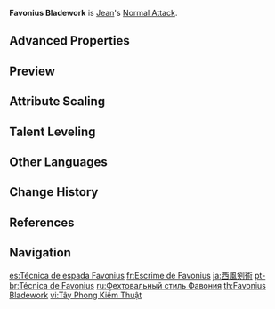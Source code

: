 {{About|Jean's talent|a disambiguation|Favonius Bladework (Disambiguation)}}
{{Talent Infobox
|image         = Talent Favonius Bladework.png
|character     = Jean
|type          = Normal Attack
|info          = '''Normal Attack'''<br>Performs up to 5 consecutive strikes.<br><br>'''Charged Attack'''<br>Consumes a certain amount of stamina to launch an opponent using the power of wind.<br>Launched opponents will slowly fall to the ground.<br><br>'''Plunging Attack'''<br>Plunges from mid-air to strike the ground below, damaging opponents along the path and dealing [[AoE]] DMG upon impact.
|hit1          = 48.3–140%
|hit2          = 45.6–132%
|hit3          = 60.3–175%
|hit4          = 65.9–191%
|hit5          = 79.2–230%
|charged       = 162–471%
|chargedStamina= 20
|plunge        = 63.9–171%
|plungeLow     = 128–342%
|plungeHigh    = 160–427%
|scale_att1    = ATK
}}
'''Favonius Bladework''' is [[Jean]]'s [[Normal Attack]].

==Advanced Properties==
{{Advanced Properties
|title   = Normal Attack 1-Hit
|gu      = 1U
|icdtag  = Normal Attack
|icdtype = 2.5s/3 Hits
|poise   = 37.8
|impulse = 3

|title2   = Normal Attack 2-Hit
|gu2      = 1U
|icdtag2  = Normal Attack
|icdtype2 = 2.5s/3 Hits
|poise2   = 35.1
|impulse2 = 3

|title3   = Normal Attack 3-Hit
|gu3      = 1U
|icdtag3  = Normal Attack
|icdtype3 = 2.5s/3 Hits
|poise3   = 48.6
|impulse3 = 3

|title4   = Normal Attack 4-Hit
|gu4      = 1U
|icdtag4  = Normal Attack
|icdtype4 = 2.5s/3 Hits
|poise4   = 54
|impulse4 = 3

|title5   = Normal Attack 5-Hit
|gu5      = 1U
|icdtag5  = Normal Attack
|icdtype5 = 2.5s/3 Hits
|poise5   = 60.3
|impulse5 = 6

|title6   = Charged Attack
|gu6      = 1U
|icdtag6  = Normal Attack
|icdtype6 = 2.5s/3 Hits
|poise6   = 200
|impulse6 = Air, 0, 1050

|title7   = Plunging Attack Collision
|gu7      = 0U
|icdtag7  = none
|poise7   = 25
|impulse7 = 2

|title8   = Low Plunge
|gu8      = 1U
|icdtag8  = none
|poise8   = 100
|impulse8 = 4
|blunt8   = 1

|title9   = High Plunge
|gu9      = 1U
|icdtag9  = none
|poise9   = 150
|impulse9 = 7
|blunt9   = 1
}}

==Preview==
{{Preview
|file1=Favonius Bladework Normal Preview
|caption1=Normal Attack

|file2=Favonius Bladework Charged Preview
|caption2=Charged Attack

|file3=Favonius Bladework Plunging Preview
|caption3=Plunging Attack
}}
{{clr}}

==Attribute Scaling==
{{Talent Scaling
|talentType=Normal Attack
|levels=11
|order=hit1,hit2,hit3,hit4,hit5,charged_title,charged,stamina,plunge_title,plunge,plungelow,plungehigh
|titles=1-Hit DMG (%),2-Hit DMG (%),3-Hit DMG (%),4-Hit DMG (%),5-Hit DMG (%),Charged Attack,Charged Attack DMG (%),Charged Attack Stamina Cost,Plunging Attack,Plunge DMG (%),Low Plunge DMG (%),High Plunge DMG (%)
|hit1_1=48.33
|hit1_2=52.27
|hit1_3=56.2
|hit1_4=61.82
|hit1_5=65.75
|hit1_6=70.25
|hit1_7=76.43
|hit1_8=82.61
|hit1_9=88.8
|hit1_10=95.54
|hit1_11=103.27
|hit2_1=45.58
|hit2_2=49.29
|hit2_3=53
|hit2_4=58.3
|hit2_5=62.01
|hit2_6=66.25
|hit2_7=72.08
|hit2_8=77.91
|hit2_9=83.74
|hit2_10=90.1
|hit2_11=97.39
|hit3_1=60.29
|hit3_2=65.19
|hit3_3=70.1
|hit3_4=77.11
|hit3_5=82.02
|hit3_6=87.63
|hit3_7=95.34
|hit3_8=103.05
|hit3_9=110.76
|hit3_10=119.17
|hit3_11=128.81
|hit4_1=65.88
|hit4_2=71.24
|hit4_3=76.6
|hit4_4=84.26
|hit4_5=89.62
|hit4_6=95.75
|hit4_7=104.18
|hit4_8=112.6
|hit4_9=121.03
|hit4_10=130.22
|hit4_11=140.75
|hit5_1=79.21
|hit5_2=85.65
|hit5_3=92.1
|hit5_4=101.31
|hit5_5=107.76
|hit5_6=115.13
|hit5_7=125.26
|hit5_8=135.39
|hit5_9=145.52
|hit5_10=156.57
|hit5_11=169.23
|charged_1=162.02
|charged_2=175.21
|charged_3=188.4
|charged_4=207.24
|charged_5=220.43
|charged_6=235.5
|charged_7=256.22
|charged_8=276.95
|charged_9=297.67
|charged_10=320.28
|charged_11=346.19
|stamina=20
|plunge_1=63.93
|plunge_2=69.14
|plunge_3=74.34
|plunge_4=81.77
|plunge_5=86.98
|plunge_6=92.92
|plunge_7=101.1
|plunge_8=109.28
|plunge_9=117.46
|plunge_10=126.38
|plunge_11=135.3
|plungelow_1=127.84
|plungelow_2=138.24
|plungelow_3=148.65
|plungelow_4=163.51
|plungelow_5=173.92
|plungelow_6=185.81
|plungelow_7=202.16
|plungelow_8=218.51
|plungelow_9=234.86
|plungelow_10=252.7
|plungelow_11=270.54
|plungehigh_1=159.68
|plungehigh_2=172.67
|plungehigh_3=185.67
|plungehigh_4=204.24
|plungehigh_5=217.23
|plungehigh_6=232.09
|plungehigh_7=252.51
|plungehigh_8=272.93
|plungehigh_9=293.36
|plungehigh_10=315.64
|plungehigh_11=337.92
}}

==Talent Leveling==
{{Talent Upgrade|Jean}}

==Other Languages==
{{Other Languages
|en      = Favonius Bladework
|zhs     = 西风剑术
|zhs_rm  = Xīfēng Jiànshù
|zht     = 西風劍術
|zht_rm  = Xīfēng Jiànshù
|zh_tl   = West Wind Swordsmanship
|ja      = 西風剣術
|ja_rm   = Sepyurosu Kenjutsu<ref>{{Ref/VO|Eula|世間話・剣技|ja|note=Chat: Bladework}}</ref>
|ja_tl   = West Wind Swordsmanship
|ko      = 페보니우스 검술
|ko_tl   = Favonius Swordsmanship
|es      = Técnica de espada Favonius
|es_tl   = Favonius Sword Technique
|fr      = Escrime de Favonius
|fr_tl   = Favonius Fencing
|ru      = Фехтовальный стиль Фавония
|ru_tl   = Favonius Fencing Style
|th      = Favonius Bladework
|vi      = Tây Phong Kiếm Thuật
|vi_tl   = West Wind Swordsmanship
|de      = Favonius-Schwertkunst
|de_tl   = Favonius Swordart
|id      = Favonius Bladework
|pt      = Técnica de Favonius
|pt_tl   = Technique of Favonius
|tr      = Favonius Kılıç Tekniği
|tr_tl   = Favonius Sword Technique
|it      = Tecnica di Favonius
|it_tl   = Technique of Favonius
}}

==Change History==
{{Change History|1.0}}

==References==
{{Reflist}}

==Navigation==
{{Talent Navbox|Jean}}

[[es:Técnica de espada Favonius]]
[[fr:Escrime de Favonius]]
[[ja:西風剣術]]
[[pt-br:Técnica de Favonius]]
[[ru:Фехтовальный стиль Фавония]]
[[th:Favonius Bladework]]
[[vi:Tây Phong Kiếm Thuật]]